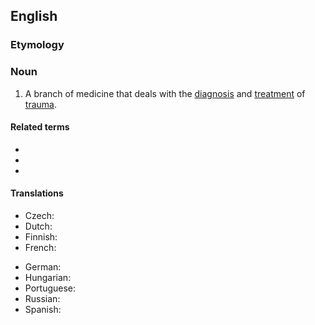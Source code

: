 ==English==

===Etymology===
{{suffix|en|trauma|ology}}

===Noun===
{{en-noun|-}}

# {{lb|en|medicine|psychology}} A branch of medicine that deals with the [[diagnosis]] and [[treatment]] of [[trauma]].

====Related terms====
* {{l|en|traumatic}}
* {{l|en|traumatological}}
* {{l|en|traumatologist}}

====Translations====
{{trans-top|branch of medicine that deals with the diagnosis and treatment of trauma}}
* Czech: {{t+|cs|traumatologie|f}}
* Dutch: {{t|nl|traumatologie}}
* Finnish: {{t|fi|traumatologia}}
* French: {{t+|fr|traumatologie|f}}
{{trans-mid}}
* German: {{t+|de|Traumatologie|f}}
* Hungarian: {{t+|hu|traumatológia}}
* Portuguese: {{t|pt|traumatologia|f}}
* Russian: {{t+|ru|травматология|f}}
* Spanish: {{t+|es|traumatología|f}}
{{trans-bottom}}